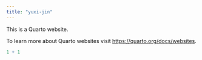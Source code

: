 ```yaml
---
title: "yuxi-jin"
---
```


This is a Quarto website.

To learn more about Quarto websites visit <https://quarto.org/docs/websites>.

```r
1 + 1
```
